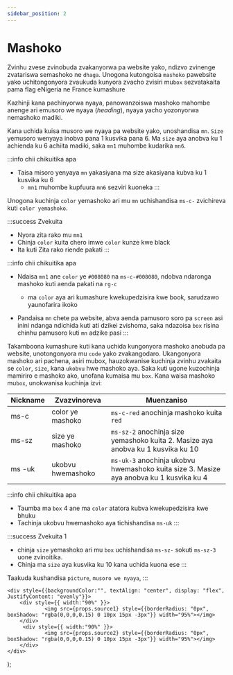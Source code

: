 ```yaml
---
sidebar_position: 2
---
```


# Mashoko

Zvinhu zvese zvinobuda zvakanyorwa pa website yako, ndizvo zvinenge zvatariswa semashoko ne `dhaga`. 
Unogona kutongoisa `mashoko` pawebsite yako uchitongonyora zvaukuda kunyora zvacho zvisiri mu`box` sezvatakaita pama flag eNigeria ne France kumashure


Kazhinji kana pachinyorwa nyaya, panowanzoiswa mashoko mahombe anenge ari emusoro we nyaya (_heading_), nyaya yacho yozonyorwa nemashoko madiki. 

Kana uchida kuisa musoro we nyaya pa website yako, unoshandisa `mn`. `Size` yemusoro wenyaya inobva pana 1 kusvika pana 6. Ma `size` aya anobva ku 1 achienda ku 6 achiita madiki, saka `mn1` muhombe kudarika `mn6`. 

<DuoImage source1="/img/mn1.jpg" source2="/img/mn1.1.jpg"/>

:::info chii chikuitika apa
- Taisa misoro yenyaya `mn` yakasiyana ma size akasiyana kubva ku 1 kusvika ku 6
    - `mn1` muhombe kupfuura `mn6` sezviri kuoneka
:::

Unogona kuchinja `color` yemashoko ari mu `mn` uchishandisa `ms-c-` zvichireva kuti `color yemashoko`. 

:::success Zvekuita
- Nyora zita rako mu `mn1`
- Chinja `color` kuita chero imwe `color` kunze kwe black
- Ita kuti Zita rako riende pakati
:::

<DuoImage source1="/img/mn2.jpg" source2="/img/mn2.1.jpg"/>

:::info chii chikuitika apa
- Ndaisa `mn1` ane `color` ye `#008080` na `ms-c-#008080`, ndobva ndaronga mashoko kuti aenda pakati na `rg-c`
    - ma `color` aya ari kumashure kwekupedzisira kwe book, sarudzawo yaunofarira ikoko

- Pandaisa `mn` chete pa website, abva aenda pamusoro soro pa `screen` asi inini ndanga ndichida kuti ati dzikei zvishoma, saka ndazoisa `box` risina chinhu pamusoro kuti `mn` adzike pasi
:::

Takamboona kumashure kuti kana uchida kungonyora mashoko anobuda pa website, unotongonyora mu `code` yako zvakangodaro. Ukangonyora mashoko ari pachena, asiri mubox, hauzokwanise kuchinja zvinhu zvakaita se `color`, `size`, kana `ukobvu` hwe mashoko aya.
Saka kuti ugone kuzochinja mamiriro e mashoko ako, unofana kumaisa mu `box`. Kana waisa mashoko mu`box`, unokwanisa kuchinja izvi:

|Nickname |Zvazvinoreva | Muenzaniso|
|---|---|---|
|ms-c |color ye mashoko | `ms-c-red` anochinja mashoko kuita `red`|
|ms-sz| size ye mashoko | `ms-sz-2` anochinja size yemashoko kuita 2. Masize aya anobva ku 1 kusvika ku 10|
|ms -uk | ukobvu hwemashoko | `ms-uk-3` anochinja ukobvu hwemashoko kuita size 3. Masize aya anobva ku 1 kusvika ku 4|

<DuoImage source1="/img/mn3.jpg" source2="/img/mn3.1.jpg"/>

:::info chii chikuitika apa
- Taumba ma `box` 4 ane ma `color` atatora kubva kwekupedzisira kwe bhuku
- Tachinja ukobvu hwemashoko aya tichishandisa `ms-uk` 
:::

:::success Zvekuita 1
- chinja `size` yemashoko ari mu `box` uchishandisa `ms-sz-` sokuti `ms-sz-3` uone zvinoitika. 
- Chinja ma `size` aya kusvika ku 10 kana uchida kuona ese 
:::

Taakuda kushandisa `picture`, `musoro we nyaya`, 
:::








    <div style={{backgroundColor:"", textAlign: "center", display: "flex", JustifyContent: "evenly"}}>
        <div style={{ width:"90%" }}>
                <img src={props.source1} style={{borderRadius: "0px", boxShadow: "rgba(0,0,0,0.15) 0 10px 15px -3px"}} width="95%"></img> 
        </div>
         <div style={{ width:"90%" }}>
                <img src={props.source2} style={{borderRadius: "0px", boxShadow: "rgba(0,0,0,0.15) 0 10px 15px -3px"}} width="95%"></img> 
        </div>
    </div>
);